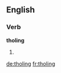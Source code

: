 
==English==

===Verb===
'''tholing'''

# {{present participle of|thole}}

[[de:tholing]]
[[fr:tholing]]